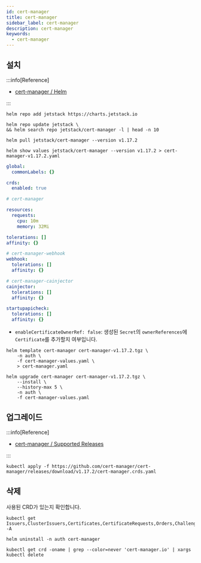 ```yaml
---
id: cert-manager
title: cert-manager
sidebar_label: cert-manager
description: cert-manager
keywords:
  - cert-manager
---
```


## 설치

:::info[Reference]

- [cert-manager / Helm](https://cert-manager.io/docs/installation/helm/)

:::

```shell
helm repo add jetstack https://charts.jetstack.io
```

```shell
helm repo update jetstack \
&& helm search repo jetstack/cert-manager -l | head -n 10
```

```shell
helm pull jetstack/cert-manager --version v1.17.2
```

```shell
helm show values jetstack/cert-manager --version v1.17.2 > cert-manager-v1.17.2.yaml
```

```yaml title="cert-manager-values.yaml"
global:
  commonLabels: {}

crds:
  enabled: true

# cert-manager

resources:
  requests:
    cpu: 10m
    memory: 32Mi

tolerations: []
affinity: {}

# cert-manager-webhook
webhook:
  tolerations: []
  affinity: {}

# cert-manager-cainjector
cainjector:
  tolerations: []
  affinity: {}

startupapicheck:
  tolerations: []
  affinity: {}
```

- `enableCertificateOwnerRef: false`: 생성된 `Secret`의 `ownerReferences`에 `Certificate`를 추가할지 여부입니다.

```shell
helm template cert-manager cert-manager-v1.17.2.tgz \
    -n auth \
    -f cert-manager-values.yaml \
    > cert-manager.yaml
```

```shell
helm upgrade cert-manager cert-manager-v1.17.2.tgz \
    --install \
    --history-max 5 \
    -n auth \
    -f cert-manager-values.yaml
```

## 업그레이드

:::info[Reference]

- [cert-manager / Supported Releases](https://cert-manager.io/docs/releases/)

:::

```shell
kubectl apply -f https://github.com/cert-manager/cert-manager/releases/download/v1.17.2/cert-manager.crds.yaml
```

## 삭제

사용된 CRD가 있는지 확인합니다.

```shell
kubectl get Issuers,ClusterIssuers,Certificates,CertificateRequests,Orders,Challenges -A
```

```shell
helm uninstall -n auth cert-manager
```

```shell
kubectl get crd -oname | grep --color=never 'cert-manager.io' | xargs kubectl delete
```
